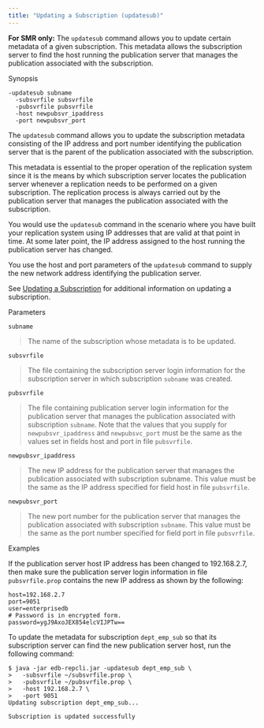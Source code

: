 ```yaml
---
title: "Updating a Subscription (updatesub)"
---
```


<div id="updating_subscription_cli" class="registered_link"></div>


**For SMR only:** The `updatesub` command allows you to update certain metadata of a given subscription. This metadata allows the subscription server to find the host running the publication server that manages the publication associated with the subscription.

Synopsis

``` text
-updatesub subname
  -subsvrfile subsvrfile
  -pubsvrfile pubsvrfile
  -host newpubsvr_ipaddress
  -port newpubsvr_port
```

The `updatesub` command allows you to update the subscription metadata consisting of the IP address and port number identifying the publication server that is the parent of the publication associated with the subscription.

This metadata is essential to the proper operation of the replication system since it is the means by which subscription server locates the publication server whenever a replication needs to be performed on a given subscription. The replication process is always carried out by the publication server that manages the publication associated with the subscription.

You would use the `updatesub` command in the scenario where you have built your replication system using IP addresses that are valid at that point in time. At some later point, the IP address assigned to the host running the publication server has changed.

You use the host and port parameters of the `updatesub` command to supply the new network address identifying the publication server.

See [Updating a Subscription](../../05_smr_operation/05_managing_subscription/#updating_subscription) for additional information on updating a subscription.

Parameters

`subname`

> The name of the subscription whose metadata is to be updated.

`subsvrfile`

> The file containing the subscription server login information for the subscription server in which subscription `subname` was created.

`pubsvrfile`

> The file containing publication server login information for the publication server that manages the publication associated with subscription `subname`. Note that the values that you supply for `newpubsvr_ipaddress` and `newpubsvc_port` must be the same as the values set in fields host and port in file `pubsvrfile`.

`newpubsvr_ipaddress`

> The new IP address for the publication server that manages the publication associated with subscription subname. This value must be the same as the IP address specified for field host in file `pubsvrfile`.

`newpubsvr_port`

> The new port number for the publication server that manages the publication associated with subscription `subname`. This value must be the same as the port number specified for field port in file `pubsvrfile`.

Examples

If the publication server host IP address has been changed to 192.168.2.7, then make sure the publication server login information in file `pubsvrfile.prop` contains the new IP address as shown by the following:

``` text
host=192.168.2.7
port=9051
user=enterprisedb
# Password is in encrypted form.
password=ygJ9AxoJEX854elcVIJPTw==
```

To update the metadata for subscription `dept_emp_sub` so that its subscription server can find the new publication server host, run the following command:

``` text
$ java -jar edb-repcli.jar -updatesub dept_emp_sub \
>   -subsvrfile ~/subsvrfile.prop \
>   -pubsvrfile ~/pubsvrfile.prop \
>   -host 192.168.2.7 \
>   -port 9051
Updating subscription dept_emp_sub...

Subscription is updated successfully
```
